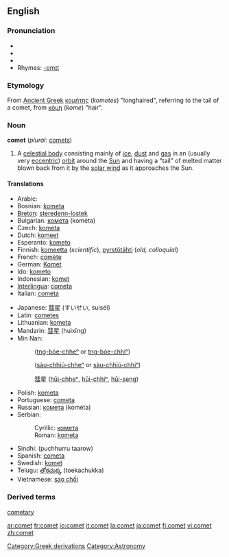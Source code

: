 ==English==
===Pronunciation===
*{{AHD|kŏm'ət}}
*{{IPA|/ˈkɒmət/}}
*{{SAMPA|/"kQm@t/}}
*Rhymes: [[Rhymes:English:-ɒmɪt|-ɒmɪt]]

=== Etymology ===
From [[Ancient Greek]] [[κομήτης]] (''kometes'') "longhaired", referring to the tail of a comet, from [[κόμη]] (''kome'') "hair".

===Noun===
'''comet''' (''plural:'' [[comets]])

#A [[celestial body]] consisting mainly of [[ice]], [[dust]] and [[gas]] in an (usually very [[eccentric]]) [[orbit]] around the [[Sun]] and having a "tail" of melted matter blown back from it by the [[solar wind]] as it approaches the Sun.

====Translations====
{{top}}
*Arabic: {{ARchar|[[مذنب]]}} {{Unicode|(muðánnab)}} {{m}}
*Bosnian: [[kometa#Bosnian|kometa]] {{f}}
*[[Breton]]: [[steredenn-lostek]] {{f}}
*Bulgarian: [[комета]] (kométa) {{f}}
*Czech: [[kometa]] {{f}}
*Dutch: [[komeet]] {{m}}
*Esperanto: [[kometo]]
*Finnish: [[komeetta]] (''scientific''), [[pyrstötähti]] (''old, colloquial'')
*French: [[comète]] {{f}}
*German: [[Komet]] {{m}}
*Ido: [[kometo]]
*Indonesian: [[komet]]
*[[Interlingua]]: [[cometa]]
*Italian: [[cometa]] {{f}}
{{mid}}
*Japanese: [[彗星]] (すいせい, suiséi)
*Latin: [[cometes]] {{m}}
*Lithuanian: [[kometa]] {{f}}
*Mandarin: [[彗星]] (huìxīng)
*Min Nan:
*: {{zh-ts|[[長尾星]]|[[长尾星]]}} ([[tn̂g-bóe-chheⁿ|tn{{unicode|̂}}g-bóe-chheⁿ]] or [[tn̂g-bóe-chhiⁿ|tn{{unicode|̂}}g-bóe-chhiⁿ]])
*: {{zh-ts|[[掃帚星]]|[[扫帚星]]}} ([[sàu-chhiú-chheⁿ]] or [[sàu-chhiú-chhiⁿ]])
*: [[彗星]] ([[hūi-chheⁿ]], [[hūi-chhiⁿ]], [[hūi-seng]])
*Polish: [[kometa]] {{f}}
*Portuguese: [[cometa]] {{m}}
*Russian: [[комета]] (kométa) {{f}}
*Serbian:
*:Cyrillic: [[комета#Serbian|комета]] {{f}}
*:Roman: [[kometa#Serbian|kometa]] {{f}}
*Sindhi: {{SDchar|[[پُڇُڙُ تارو]]}} (puchhurru taarow) {{m}}
*Spanish: [[cometa]] {{m}}
*Swedish: [[komet]] {{c}}
*Telugu: [[తోకచుక్క]] (toekachukka)
*Vietnamese: [[sao chổi]]
{{bottom}}

===Derived terms===
[[cometary]]

[[Category:Greek derivations]]
[[Category:Astronomy]]

[[ar:comet]]
[[fr:comet]]
[[io:comet]]
[[it:comet]]
[[la:comet]]
[[ja:comet]]
[[fi:comet]]
[[vi:comet]]
[[zh:comet]]